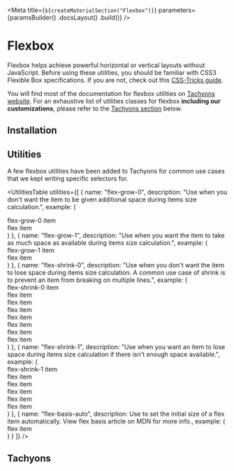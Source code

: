 
<Meta
    title={`${createMaterialSection("Flexbox")}`}
    parameters={paramsBuilder()
        .docsLayout(<MaterialsLayout sourcePath="/packages/tachyons/src" />)
        .build()}
/>

# Flexbox

Flexbox helps achieve powerful horizontal or vertical layouts without JavaScript. Before using these utilities, you should be familiar with CSS3 Flexible Box specifications. If you are not, check out this [CSS-Tricks guide](https://css-tricks.com/snippets/css/a-guide-to-flexbox/).

You will find most of the documentation for flexbox utilities on [Tachyons website](http://tachyons.io/docs/layout/flexbox/). For an exhaustive list of utilities classes for flexbox **including our customizations**, please refer to the [Tachyons section](#tachyons) below.

## Installation

<Installation />

## Utilities

A few flexbox utilities have been added to Tachyons for common use cases that we kept writing specific selectors for.

<UtilitiesTable
    utilities={[
        {
            name: "flex-grow-0",
            description: "Use when you don't want the item to be given additional space during items size calculation.",
            example: (
                <div className="flex bg-sunray-100 ba b--sunray-200">
                    <div className="flex-auto flex-grow-0 pa2 ba b--sunray-200 f6">flex-grow-0 item</div>
                    <div className="flex-auto pa2 ba b--sunray-200 f6">flex item</div>
                </div>
            )
        },
        {
            name: "flex-grow-1",
            description: "Use when you want the item to take as much space as available during items size calculation.",
            example: (
                <div className="flex bg-sunray-100 ba b--sunray-200">
                    <div className="flex-grow-1 pa2 ba b--sunray-200 f6">flex-grow-1 item</div>
                    <div className="pa2 ba b--sunray-200 f6"> flex item</div>
                </div>
            )
        },
        {
            name: "flex-shrink-0",
            description: "Use when you don't want the item to lose space during items size calculation. A common use case of shrink is to prevent an item from breaking on multiple lines.",
            example: (
                <div className="flex bg-sunray-100 ba b--sunray-200">
                    <div className="flex-shrink-0 pa2 ba b--sunray-200 f6">flex-shrink-0 item</div>
                    <div className="pa2 ba b--sunray-200 f6"> flex item</div>
                    <div className="pa2 ba b--sunray-200 f6"> flex item</div>
                    <div className="pa2 ba b--sunray-200 f6"> flex item</div>
                    <div className="pa2 ba b--sunray-200 f6"> flex item</div>
                    <div className="pa2 ba b--sunray-200 f6"> flex item</div>
                    <div className="pa2 ba b--sunray-200 f6"> flex item</div>
                    <div className="pa2 ba b--sunray-200 f6"> flex item</div>
                </div>
            )
        },
        {
            name: "flex-shrink-1",
            description: "Use when you want an item to lose space during items size calculation if there isn't enough space available.",
            example: (
                <div className="flex bg-sunray-100 ba b--sunray-200">
                    <div className="flex-shrink-1 pa2 ba b--sunray-200 f6">flex-shrink-1 item</div>
                    <div className="flex-shrink-0 pa2 ba b--sunray-200 f6"> flex item</div>
                    <div className="flex-shrink-0 pa2 ba b--sunray-200 f6"> flex item</div>
                    <div className="flex-shrink-0 pa2 ba b--sunray-200 f6"> flex item</div>
                    <div className="flex-shrink-0 pa2 ba b--sunray-200 f6"> flex item</div>
                    <div className="flex-shrink-0 pa2 ba b--sunray-200 f6"> flex item</div>
                </div>
            )
        },
        {
            name: "flex-basis-auto",
            description: <Fragment>Use to set the initial size of a flex item automatically. View flex basis article on <ExternalLink href="https://developer.mozilla.org/en-US/docs/Web/CSS/flex-basis">MDN</ExternalLink> for more info.</Fragment>,
            example: (
                <div className="flex bg-sunray-100 ba b--sunray-200">
                    <div className="flex-basis-auto pa2 ba b--sunray-200 f6">flex item</div>
                </div>
            )
        }
    ]}
/>

## Tachyons

<TachyonsFile relativeFilePath="/flexbox.css" />
